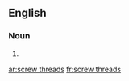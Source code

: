==English==

===Noun===
{{head|en|plural|head=[[screw]] [[threads]]}}

# {{plural of|screw thread|lang=en|nocat=1}}

[[ar:screw threads]]
[[fr:screw threads]]